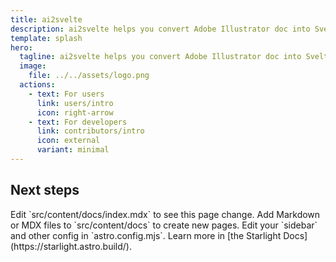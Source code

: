 ```yaml
---
title: ai2svelte
description: ai2svelte helps you convert Adobe Illustrator doc into Svelte doc.
template: splash
hero:
  tagline: ai2svelte helps you convert Adobe Illustrator doc into Svelte doc.
  image:
    file: ../../assets/logo.png
  actions:
    - text: For users
      link: users/intro
      icon: right-arrow
    - text: For developers
      link: contributors/intro
      icon: external
      variant: minimal
---
```



## Next steps

<CardGrid stagger>
  <Card title="Update content" icon="pencil">
    Edit `src/content/docs/index.mdx` to see this page change.
  </Card>
  <Card title="Add new content" icon="add-document">
    Add Markdown or MDX files to `src/content/docs` to create new pages.
  </Card>
  <Card title="Configure your site" icon="setting">
    Edit your `sidebar` and other config in `astro.config.mjs`.
  </Card>
  <Card title="Read the docs" icon="open-book">
    Learn more in [the Starlight Docs](https://starlight.astro.build/).
  </Card>
</CardGrid>
